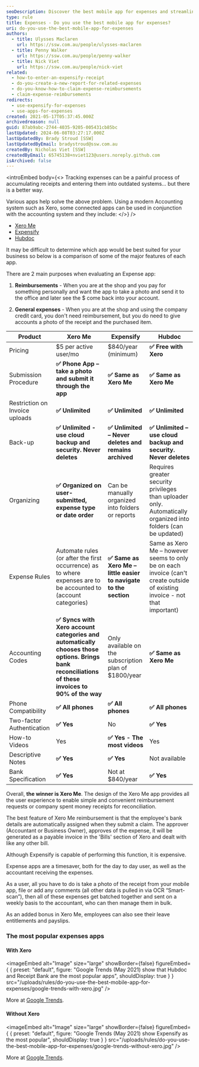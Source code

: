 ```yaml
---
seoDescription: Discover the best mobile app for expenses and streamline your financial tracking with ease.
type: rule
title: Expenses - Do you use the best mobile app for expenses?
uri: do-you-use-the-best-mobile-app-for-expenses
authors:
  - title: Ulysses Maclaren
    url: https://ssw.com.au/people/ulysses-maclaren
  - title: Penny Walker
    url: https://ssw.com.au/people/penny-walker
  - title: Nick Viet
    url: https://ssw.com.au/people/nick-viet
related:
  - how-to-enter-an-expensify-receipt
  - do-you-create-a-new-report-for-related-expenses
  - do-you-know-how-to-claim-expense-reimbursements
  - claim-expense-reimbursements
redirects:
  - use-expensify-for-expenses
  - use-apps-for-expenses
created: 2021-05-17T05:37:45.000Z
archivedreason: null
guid: 87ab9abc-2744-4035-9205-005431cb85bc
lastUpdated: 2024-06-08T03:27:17.000Z
lastUpdatedBy: Brady Stroud [SSW]
lastUpdatedByEmail: bradystroud@ssw.com.au
createdBy: Nicholas Viet [SSW]
createdByEmail: 65745138+nviet123@users.noreply.github.com
isArchived: false
---
```


<introEmbed
  body={<>
Tracking expenses can be a painful process of accumulating receipts and entering them into outdated systems... but there is a better way.

Various apps help solve the above problem. Using a modern Accounting system such as Xero, some connected apps can be used in conjunction with the accounting system and they include:
  </>}
/>
- [Xero Me](https://apps.apple.com/au/app/xero-me/id991901494)
- [Expensify](https://www.expensify.com/)
- [Hubdoc](https://www.hubdoc.com/)

It may be difficult to determine which app would be best suited for your business so below is a comparison of some of the major features of each app.

There are 2 main purposes when evaluating an Expense app:

1. **Reimbursements** - When you are at the shop and you pay for something personally and want the app to take a photo and send it to the office and later see the $ come back into your account.

2. **General expenses** - When you are at the shop and using the company credit card, you don't need reimbursement, but you do need to give accounts a photo of the receipt and the purchased item.

| Product                        | **Xero Me**                                                                                                                                        | **Expensify**                                                     | **Hubdoc**                                                                                                                 |
| ------------------------------ | -------------------------------------------------------------------------------------------------------------------------------------------------- | ----------------------------------------------------------------- | -------------------------------------------------------------------------------------------------------------------------- |
| Pricing                        | $5 per active user/mo                                                                                                                              | $840/year (minimum)                                               | **✅ Free with Xero**                                                                                                      |
| Submission Procedure           | **✅ Phone App – take a photo and submit it through the app**                                                                                      | **✅ Same as Xero Me**                                            | **✅ Same as Xero Me**                                                                                                     |
| Restriction on Invoice uploads | **✅ Unlimited**                                                                                                                                   | **✅ Unlimited**                                                  | **✅ Unlimited**                                                                                                           |
| Back-up                        | **✅ Unlimited - use cloud backup and security. Never deletes**                                                                                    | **✅ Unlimited – Never deletes and remains archived**             | **✅ Unlimited – use cloud backup and security. Never deletes**                                                            |
| Organizing                     | **✅ Organized on user-submitted, expense type or date order**                                                                                     | Can be manually organized into folders or reports                 | Requires greater security privileges than uploader only. Automatically organized into folders (can be updated)             |
| Expense Rules                  | Automate rules (or after the first occurrence) as to where expenses are to be accounted to (account categories)                                    | **✅ Same as Xero Me – little easier to navigate to the section** | Same as Xero Me – however seems to only be on each invoice (can't create outside of existing invoice - not that important) |
| Accounting Codes               | **✅ Syncs with Xero account categories and automatically chooses those options. Brings bank reconciliations of these invoices to 90% of the way** | Only available on the subscription plan of $1800/year             | **✅ Same as Xero Me**                                                                                                     |
| Phone Compatibility            | **✅ All phones**                                                                                                                                  | **✅ All phones**                                                 | **✅ All phones**                                                                                                          |
| Two-factor Authentication      | **✅ Yes**                                                                                                                                         | No                                                                | **✅ Yes**                                                                                                                 |
| How-to Videos                  | Yes                                                                                                                                                | **✅ Yes - The most videos**                                      | Yes                                                                                                                        |
| Descriptive Notes              | **✅ Yes**                                                                                                                                         | **✅ Yes**                                                        | Not available                                                                                                              |
| Bank Specification             | **✅ Yes**                                                                                                                                         | Not at $840/year                                                  | **✅ Yes**                                                                                                                 |

Overall, **the winner is Xero Me**. The design of the Xero Me app provides all the user experience to enable simple and convenient reimbursement requests or company spent money receipts for reconciliation.

The best feature of Xero Me reimbursement is that the employee's bank details are automatically assigned when they submit a claim. The approver (Accountant or Business Owner), approves of the expense, it will be generated as a payable invoice in the 'Bills' section of Xero and dealt with like any other bill.

Although Expensify is capable of performing this function, it is expensive.

Expense apps are a timesaver, both for the day to day user, as well as the accountant receiving the expenses.

As a user, all you have to do is take a photo of the receipt from your mobile app, file or add any comments (all other data is pulled in via OCR “Smart-scan”), then all of these expenses get batched together and sent on a weekly basis to the accountant, who can then manage them in bulk.

As an added bonus in Xero Me, employees can also see their leave entitlements and payslips.

### The most popular expenses apps

#### With Xero


<imageEmbed
  alt="Image"
  size="large"
  showBorder={false}
  figureEmbed={ {
    preset: "default",
    figure: "Google Trends (May 2021) show that Hubdoc and Receipt Bank are the most popular apps",
    shouldDisplay: true
  } }
  src="/uploads/rules/do-you-use-the-best-mobile-app-for-expenses/google-trends-with-xero.jpg"
/>

More at [Google Trends](https://trends.google.com/trends/explore?q=%22Xero%20Expenses%22%2cxero%20expensify%2cxero%20hubdoc%2cxero%20%22Receipt%20Bank%22).

#### Without Xero


<imageEmbed
  alt="Image"
  size="large"
  showBorder={false}
  figureEmbed={ {
    preset: "default",
    figure: "Google Trends (May 2021) show Expensify as the most popular",
    shouldDisplay: true
  } }
  src="/uploads/rules/do-you-use-the-best-mobile-app-for-expenses/google-trends-without-xero.jpg"
/>

More at [Google Trends](https://trends.google.com/trends/explore?geo=US&q=Xero%20Expenses%2cexpensify%2chubdoc%2c%22Receipt%20Bank%22).
